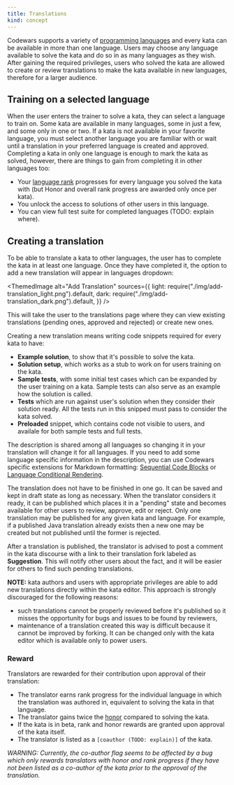 ```yaml
---
title: Translations
kind: concept
---
```



Codewars supports a variety of [programming languages][languages] and every kata can be available in more than one language. Users may choose any language available to solve the kata and do so in as many languages as they wish. After gaining the required privileges, users who solved the kata are allowed to create or review translations to make the kata available in new languages, therefore for a larger audience.

## Training on a selected language

When the user enters the trainer to solve a kata, they can select a language to train on. Some kata are available in many languages, some in just a few, and some only in one or two. If a kata is not available in your favorite language, you must select another language you are familiar with or wait until a translation in your preferred language is created and approved.
Completing a kata in only one language is enough to mark the kata as solved, however, there are things to gain from completing it in other languages too:

- Your [language rank][ranks-breakdown] progresses for every language you solved the kata with (but Honor and overall rank progress are awarded only once per kata).
- You unlock the access to solutions of other users in this language.
- You can view full test suite for completed languages (TODO: explain where).

## Creating a translation

To be able to translate a kata to other languages, the user has to complete the kata in at least one language. Once they have completed it, the option to add a new translation will appear in languages dropdown:

<ThemedImage
  alt="Add Translation"
  sources={{
    light: require("./img/add-translation_light.png").default,
    dark: require("./img/add-translation_dark.png").default,
  }}
/>

This will take the user to the translations page where they can view existing translations (pending ones, approved and rejected) or create new ones.

Creating a new translation means writing code snippets required for every kata to have:

- **Example solution**, to show that it's possible to solve the kata.
- **Solution setup**, which works as a stub to work on for users training on the kata.
- **Sample tests**, with some initial test cases which can be expanded by the user training on a kata. Sample tests can also serve as an example how the solution is called.
- **Tests** which are run against user's solution when they consider their solution ready. All the tests run in this snipped must pass to consider the kata solved.
- **Preloaded** snippet, which contains code not visible to users, and availale for both sample tests and full tests.

The description is shared among all languages so changing it in your translation will change it for all languages. If you need to add some language specific information in the description, you can use Codewars specific extensions for Markdown formatting: [Sequential Code Blocks][sequential-code-blocks] or [Language Conditional Rendering][conditional-rendering].

The translation does not have to be finished in one go. It can be saved and kept in draft state as long as necessary. When the translator considers it ready, it can be published which places it in a "pending" state and becomes available for other users to review, approve, edit or reject. Only one translation may be published for any given kata and language. For example, if a published Java translation already exists then a new one may be created but not published until the former is rejected.

After a translation is published, the translator is advised to post a comment in the kata discourse with a link to their translation fork labeled as **Suggestion**. This will notify other users about the fact, and it will be easier for others to find such pending translations.

**NOTE:** kata authors and users with appropriate privileges are able to add new translations directly within the kata editor. This approach is strongly discouraged for the following reasons:

- such translations cannot be properly reviewed before it's published so it misses the opportunity for bugs and issues to be found by reviewers,
- maintenance of a translation created this way is difficult because it cannot be improved by forking. It can be changed only with the kata editor which is available only to power users.

### Reward

Translators are rewarded for their contribution upon approval of their translation:

- The translator earns rank progress for the individual language in which the translation was authored in, equivalent to solving the kata in that language.
- The translator gains twice the [honor][honor-reference-other] compared to solving the kata.
- If the kata is in beta, rank and honor rewards are granted upon approval of the kata itself.
- The translator is listed as a `[coauthor (TODO: explain)]` of the kata.

_WARNING: Currently, the co-author flag seems to be affected by a bug which only rewards translators with honor and rank progress if they have not been listed as a co-author of the kata prior to the approval of the translation._

[languages]: /languages/
[ranks-breakdown]: /gamification/ranks/#user-rank-breakdown
[sequential-code-blocks]: /references/markdown/extensions/#sequential-code-blocks
[conditional-rendering]: /references/markdown/extensions/#conditional-rendering
[honor-reference-other]: /gamification/honor-rewards#other
